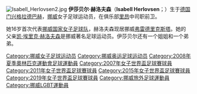 {{BLP unsourced|time=2009-11-9}}

[[File:Isabell_Herlovsen2.jpg|thumb]]
'''伊莎贝尔·赫洛夫森'''（'''Isabell Herlovsen'''；{{bd|1988年|6月23日|catIdx=H赫尔洛夫森,伊莎贝尔}}）生于[[德国|德国]][[门兴格拉德巴赫|门兴格拉德巴赫]]，[[挪威|挪威]]女子足球运动员，在俱乐部[[奥林匹克里昂女子足球俱乐部|里昂]]中司职前卫。

她16岁首次代表[[挪威国家女子足球队|挪威国家女子足球队]]，赫洛夫森现居挪威[[弗雷德里克斯塔|弗雷德里克斯塔]]。她的父亲[[凯·埃里克·赫洛夫森|凯·埃里克·赫洛夫森]]是挪威著名足球运动员。伊莎贝尔还有一个姐姐和一个弟弟。

{{Soccer-player-stub}}

{{DEFAULTSORT:Herlovsen, Isabell}}
[[Category:挪威女子足球运动员|Category:挪威女子足球运动员]]
[[Category:挪威奥运足球运动员|Category:挪威奥运足球运动员]]
[[Category:2008年夏季奧林匹克運動會足球運動員|Category:2008年夏季奧林匹克運動會足球運動員]]
[[Category:2007年女子世界盃足球賽球員|Category:2007年女子世界盃足球賽球員]]
[[Category:2011年女子世界盃足球賽球員|Category:2011年女子世界盃足球賽球員]]
[[Category:2015年女子世界盃足球賽球員|Category:2015年女子世界盃足球賽球員]]
[[Category:2019年女子世界盃足球賽球員|Category:2019年女子世界盃足球賽球員]]
[[Category:挪威旅外足球運動員|Category:挪威旅外足球運動員]]
[[Category:挪威LGBT運動員|Category:挪威LGBT運動員]]